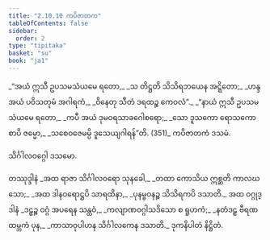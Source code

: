 ```yaml
---
title: "2.10.10 ကပိဇာတက"
tableOfContents: false
sidebar:
  order: 2
type: "tipitaka"
basket: "su"
book: "ja1"
---
```



<DynamicBreadcrumb />

<Division number="200" book="ja1">

<Paragraph number="662" type="verses" book="ja1">
_“အယံ ဣသီ ဥပသမသံယမေ ရတော,_  
_သ တိဋ္ဌတိ သိသိရဘယေန အဋ္ဋိတော;_  
_ဟန္ဒ အယံ ပဝိသတုမံ အဂါရကံ,_  
_ဝိနေတု သီတံ ဒရထဉ္စ ကေဝလံ”._  

</Paragraph>

</Division>
<Division number="201" book="ja1">

<Paragraph number="663" type="verses" book="ja1">
_“နာယံ ဣသီ ဥပသမသံယမေ ရတော,_  
_ကပီ အယံ ဒုမဝရသာခဂေါစရော;_  
_သော ဒူသကော ရောသကော စာပိ ဇမ္မော,_  
_သစေဝဇေမမ္ပိ ဒူသေယျဂါရန်”တိ. (351)_  


</Paragraph>
</Division>

<Paragraph number="664" type="center" book="ja1">
ကပိဇာတကံ ဒသမံ.

  
သိင်္ဂါလဝဂ္ဂေါ ဒသမော.



</Paragraph>

<Paragraph number="665" type="center" book="ja1">
တဿုဒ္ဒါနံ


</Paragraph>

<Paragraph number="666" type="verses" book="ja1">
_အထ ရာဇာ သိင်္ဂါလဝရော သုနခေါ,_  
_တထာ ကောသိယ ဣစ္ဆတိ ကာလဃသော;_  
_အထ ဒါနဝရောဋ္ဌပိ သာရထိနာ,_  
_ပုနမ္ဗဝနဉ္စ သိသိရကပိ ဒသာတိ._  


</Paragraph>

<Paragraph number="667" type="center" book="ja1">
အထ ဝဂ္ဂုဒ္ဒါနံ


</Paragraph>

<Paragraph number="668" type="verses" book="ja1">
_ဒဠှဉ္စ ဝဂ္ဂံ အပရေန သန္ထဝံ,_  
_ကလျာဏဝဂ္ဂါသဒိသော စ ရူဟကံ;_  
_နတံဒဠှ ဗီရဏထမ္ဘကံ ပုန,_  
_ကာသာဝုပါဟန သိင်္ဂါလကေန ဒသာတိ._  


</Paragraph>

<Paragraph number="669" type="center" book="ja1">
ဒုကနိပါတံ နိဋ္ဌိတံ.
</Paragraph>